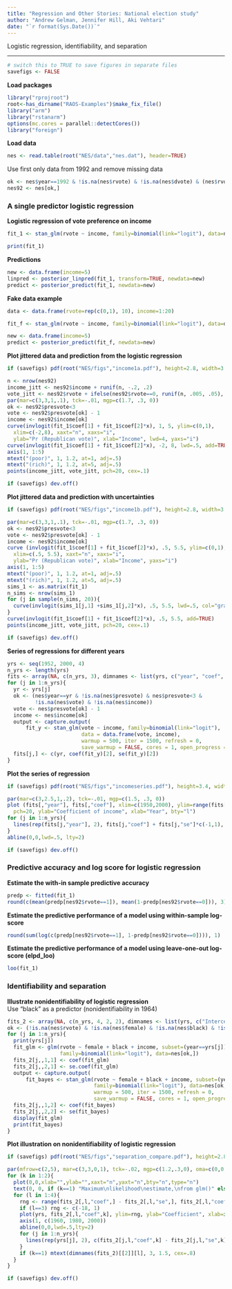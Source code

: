 ```yaml
---
title: "Regression and Other Stories: National election study"
author: "Andrew Gelman, Jennifer Hill, Aki Vehtari"
date: "`r format(Sys.Date())`"
---
```

Logistic regression, identifiability, and separation

-------------


```r
# switch this to TRUE to save figures in separate files
savefigs <- FALSE
```

**Load packages**

```r
library("rprojroot")
root<-has_dirname("RAOS-Examples")$make_fix_file()
library("arm")
library("rstanarm")
options(mc.cores = parallel::detectCores())
library("foreign")
```

**Load data**

```r
nes <- read.table(root("NES/data","nes.dat"), header=TRUE)
```

Use first only data from 1992 and remove missing data

```r
ok <- nes$year==1992 & !is.na(nes$rvote) & !is.na(nes$dvote) & (nes$rvote==1 | nes$dvote==1)
nes92 <- nes[ok,]
```

### A single predictor logistic regression

**Logistic regression of vote preference on income**

```r
fit_1 <- stan_glm(rvote ~ income, family=binomial(link="logit"), data=nes92)
```
```r
print(fit_1)
```

**Predictions**

```r
new <- data.frame(income=5)
linpred <- posterior_linpred(fit_1, transform=TRUE, newdata=new)
predict <- posterior_predict(fit_1, newdata=new)
```

**Fake data example**

```r
data <- data.frame(rvote=rep(c(0,1), 10), income=1:20)
```
```r
fit_f <- stan_glm(rvote ~ income, family=binomial(link="logit"), data=data)
```
```r
new <- data.frame(income=5)
predict <- posterior_predict(fit_f, newdata=new)
```

**Plot jittered data and prediction from the logistic regression**

```r
if (savefigs) pdf(root("NES/figs","income1a.pdf"), height=2.8, width=3.8)
```
```r
n <- nrow(nes92)
income_jitt <- nes92$income + runif(n, -.2, .2)
vote_jitt <- nes92$rvote + ifelse(nes92$rvote==0, runif(n, .005, .05), runif(n, -.05, -.005))
par(mar=c(3,3,1,.1), tck=-.01, mgp=c(1.7, .3, 0))
ok <- nes92$presvote<3
vote <- nes92$presvote[ok] - 1
income <- nes92$income[ok]
curve(invlogit(fit_1$coef[1] + fit_1$coef[2]*x), 1, 5, ylim=c(0,1),
  xlim=c(-2,8), xaxt="n", xaxs="i", 
  ylab="Pr (Republican vote)", xlab="Income", lwd=4, yaxs="i")
curve(invlogit(fit_1$coef[1] + fit_1$coef[2]*x), -2, 8, lwd=.5, add=TRUE)
axis(1, 1:5)
mtext("(poor)", 1, 1.2, at=1, adj=.5)
mtext("(rich)", 1, 1.2, at=5, adj=.5)
points(income_jitt, vote_jitt, pch=20, cex=.1)
```
```r
if (savefigs) dev.off()
```

**Plot jittered data and prediction with uncertainties**

```r
if (savefigs) pdf(root("NES/figs","income1b.pdf"), height=2.8, width=3.8)
```
```r
par(mar=c(3,3,1,.1), tck=-.01, mgp=c(1.7, .3, 0))
ok <- nes92$presvote<3
vote <- nes92$presvote[ok] - 1
income <- nes92$income[ok]
curve (invlogit(fit_1$coef[1] + fit_1$coef[2]*x), .5, 5.5, ylim=c(0,1),
  xlim=c(.5, 5.5), xaxt="n", xaxs="i", 
  ylab="Pr (Republican vote)", xlab="Income", yaxs="i")
axis(1, 1:5)
mtext("(poor)", 1, 1.2, at=1, adj=.5)
mtext("(rich)", 1, 1.2, at=5, adj=.5)
sims_1 <- as.matrix(fit_1)
n_sims <- nrow(sims_1)
for (j in sample(n_sims, 20)){
  curve(invlogit(sims_1[j,1] +sims_1[j,2]*x), .5, 5.5, lwd=.5, col="gray", add=TRUE)
}
curve(invlogit(fit_1$coef[1] + fit_1$coef[2]*x), .5, 5.5, add=TRUE)
points(income_jitt, vote_jitt, pch=20, cex=.1)
```
```r
if (savefigs) dev.off()
```

**Series of regressions for different years**

```r
yrs <- seq(1952, 2000, 4)
n_yrs <- length(yrs)
fits <- array(NA, c(n_yrs, 3), dimnames <- list(yrs, c("year", "coef", "se")))
for (j in 1:n_yrs){
  yr <- yrs[j]
  ok <- (nes$year==yr & !is.na(nes$presvote) & nes$presvote<3 &
         !is.na(nes$vote) & !is.na(nes$income))
  vote <- nes$presvote[ok] - 1
  income <- nes$income[ok]
  output <- capture.output(
      fit_y <- stan_glm(vote ~ income, family=binomial(link="logit"),
                        data = data.frame(vote, income),
                        warmup = 500, iter = 1500, refresh = 0, 
                        save_warmup = FALSE, cores = 1, open_progress = FALSE))
  fits[j,] <- c(yr, coef(fit_y)[2], se(fit_y)[2])
}
```

**Plot the series of regression**

```r
if (savefigs) pdf(root("NES/figs","incomeseries.pdf"), height=3.4, width=4.9)
```
```r
par(mar=c(3,2.5,1,.2), tck=-.01, mgp=c(1.5, .3, 0))
plot (fits[,"year"], fits[,"coef"], xlim=c(1950,2000), ylim=range(fits[,"coef"]-fits[,"se"], fits[,"coef"]+fits[,"se"]),
  pch=20, ylab="Coefficient of income", xlab="Year", bty="l")
for (j in 1:n_yrs){
  lines(rep(fits[j,"year"], 2), fits[j,"coef"] + fits[j,"se"]*c(-1,1), lwd=.5)
}
abline(0,0,lwd=.5, lty=2)
```
```r
if (savefigs) dev.off()
```

### Predictive accuracy and log score for logistic regression

**Estimate the with-in sample predictive accuracy**

```r
predp <- fitted(fit_1)
round(c(mean(predp[nes92$rvote==1]), mean(1-predp[nes92$rvote==0])), 3)
```

**Estimate the predictive performance of a model using
within-sample log-score**

```r
round(sum(log(c(predp[nes92$rvote==1], 1-predp[nes92$rvote==0]))), 1)
```

**Estimate the predictive performance of a model using
leave-one-out log-score (elpd_loo)**

```r
loo(fit_1)
```

### Identifiability and separation

**Illustrate nonidentifiability of logistic regression**<br>
Use "black" as a predictor (nonidentifiability in 1964)

```r
fits_2 <- array(NA, c(n_yrs, 4, 2, 2), dimnames <- list(yrs, c("Intercept", "female", "black", "income"), c("coef", "se"), c("glm", "bayes")))
ok <- (!is.na(nes$rvote) & !is.na(nes$female) & !is.na(nes$black) & !is.na(nes$income))
for (j in 1:n_yrs){
  print(yrs[j])
  fit_glm <- glm(rvote ~ female + black + income, subset=(year==yrs[j]),
                 family=binomial(link="logit"), data=nes[ok,])
  fits_2[j,,1,1] <- coef(fit_glm)
  fits_2[j,,2,1] <- se.coef(fit_glm)
  output <- capture.output(
      fit_bayes <- stan_glm(rvote ~ female + black + income, subset=(year==yrs[j]),
                            family=binomial(link="logit"), data=nes[ok,],
                            warmup = 500, iter = 1500, refresh = 0, 
                            save_warmup = FALSE, cores = 1, open_progress = FALSE))
  fits_2[j,,1,2] <- coef(fit_bayes)
  fits_2[j,,2,2] <- se(fit_bayes)
  display(fit_glm)
  print(fit_bayes)
}
```

**Plot illustration on nonidentifiability of logistic regression**

```r
if (savefigs) pdf(root("NES/figs","separation_compare.pdf"), height=2.8, width=8.3)
```
```r
par(mfrow=c(2,5), mar=c(3,3,0,1), tck=-.02, mgp=c(1.2,.3,0), oma=c(0,0,3,0))
for (k in 1:2){
  plot(0,0,xlab="",ylab="",xaxt="n",yaxt="n",bty="n",type="n")
  text(0, 0, if (k==1) "Maximum\nlikelihood\nestimate,\nfrom glm()" else "Bayes estimate\nwith default prior,\nfrom stan_glm()", cex=1.3)
  for (l in 1:4){
    rng <- range(fits_2[,l,"coef",] - fits_2[,l,"se",], fits_2[,l,"coef",] + fits_2[,l,"se",])
    if (l==3) rng <- c(-18, 1)
    plot(yrs, fits_2[,l,"coef",k], ylim=rng, ylab="Coefficient", xlab=if (k==2) "Year" else "", bty="l", xaxt="n", pch=20)
    axis(1, c(1960, 1980, 2000))
    abline(0,0,lwd=.5,lty=2)
    for (j in 1:n_yrs){
      lines(rep(yrs[j], 2), c(fits_2[j,l,"coef",k] - fits_2[j,l,"se",k], fits_2[j,l,"coef",k] + fits_2[j,l,"se",k]), lwd=.5)
    }
    if (k==1) mtext(dimnames(fits_2)[[2]][l], 3, 1.5, cex=.8)
  }
}
```
```r
if (savefigs) dev.off()
```

